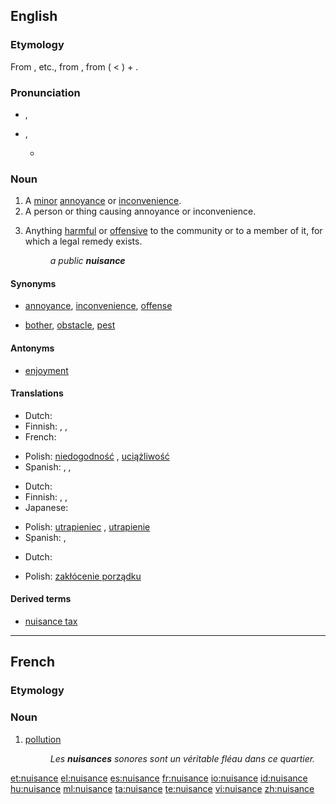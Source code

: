 ==English==

===Etymology===
From {{etyl|xno}} {{term|nusaunce}}, {{term|nussance}} etc., from {{etyl|fro}} {{term|nuisance|lang=fro}}, from {{term|nuisire||to harm}} ( < {{etyl|la}} {{term|noceo|noceō|I harm}}) + {{term|-ance}}.

===Pronunciation===
* {{a|UK}} {{IPA|/ˈnjuːsəns/}}, {{SAMPA|/"nju:.s@ns/}}
* {{a|US}} {{IPA|/ˈnuːsəns/}}, {{SAMPA|/"nu:.s@ns/}}
**{{audio|en-us-nuisance.ogg|Audio (US)}}

===Noun===
{{wikipedia}}
{{en-noun}}

# A [[minor]] [[annoyance]] or [[inconvenience]].
# A person or thing causing annoyance or inconvenience.
# {{legal}} Anything [[harmful]] or [[offensive]] to the community or to a member of it, for which a legal remedy exists.
#: ''a public '''nuisance'''''

====Synonyms====
* {{sense|minor annoyance or inconvenience}} [[annoyance]], [[inconvenience]], [[offense]]
* {{sense|person or thing causing annoyance or inconvenience}} [[bother]], [[obstacle]], [[pest]]

====Antonyms====
* {{sense|minor annoyance or inconvenience}} [[enjoyment]]

====Translations====
{{trans-top|minor annoyance or inconvenience}}
* Dutch: {{t-|nl|overlast|m}}
* Finnish: {{t-|fi|harmi}}, {{t-|fi|kiusa}}, {{t-|fi|riesa}}
* French: {{t+|fr|embêtement|m}}
{{trans-mid}}
* Polish: [[niedogodność]] {{f}}, [[uciążliwość]] {{f}}
* Spanish: {{t-|es|molestia|f}}, {{t+|es|engorro|m}}, {{t-|es|incomodidad|f}}
{{trans-bottom}}

{{trans-top|person or thing causing annoyance of inconvenience}}
* Dutch: {{t|nl|lastpost|m}}
* Finnish: {{t-|fi|kiusankappale}}, {{t-|fi|riesa}}, {{t-|fi|maanvaiva}}
* Japanese: {{t|ja|厄介者|tr=yakkai-mono}}
{{trans-mid}}
* Polish: [[utrapieniec]] {{m}}, [[utrapienie]] {{n}}
* Spanish: {{t-|es|inconveniente|m}}, {{t-|es|estorbo|m}}
{{trans-bottom}}

{{trans-top|law: anything harmful or offensive to the community or to a member of it}}
* Dutch: {{t-|nl|overlast|m}}
{{trans-mid}}
* Polish: [[zakłócenie porządku]] {{n}}
{{trans-bottom}}

====Derived terms====
* [[nuisance tax]]

----

==French==

===Etymology===
{{suffix|nuire|ance}}

===Noun===
{{fr-noun|f}}

# [[pollution]]
#: ''Les '''nuisances''' sonores sont un véritable fléau dans ce quartier.''

[[et:nuisance]]
[[el:nuisance]]
[[es:nuisance]]
[[fr:nuisance]]
[[io:nuisance]]
[[id:nuisance]]
[[hu:nuisance]]
[[ml:nuisance]]
[[ta:nuisance]]
[[te:nuisance]]
[[vi:nuisance]]
[[zh:nuisance]]